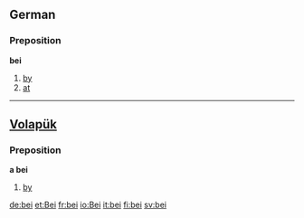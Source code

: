 ==German==
===Preposition===
'''bei'''

# [[by]]
# [[at]]

----
==[[Volapük]]==
===Preposition===
'''a bei'''
# [[by]]
[[de:bei]]
[[et:Bei]]
[[fr:bei]]
[[io:Bei]]
[[it:bei]]
[[fi:bei]]
[[sv:bei]]